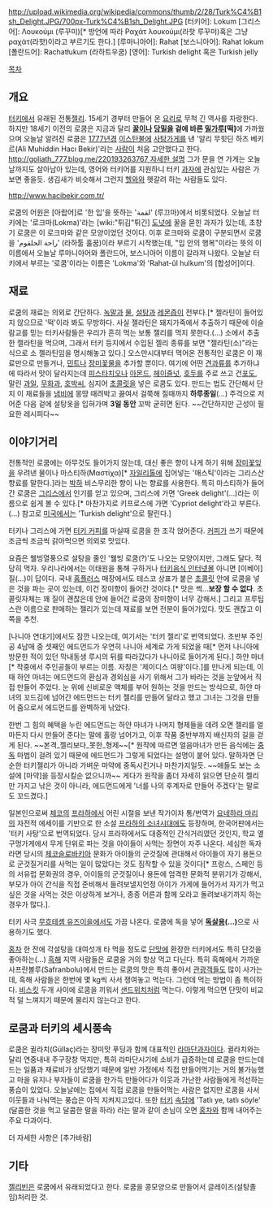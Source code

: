 http://upload.wikimedia.org/wikipedia/commons/thumb/2/28/Turk%C4%B1sh_Delight.JPG/700px-Turk%C4%B1sh_Delight.JPG
[터키어]: Lokum
[그리스어]: Λουκούμι (루꾸미)[* 방언에 따라 Ραχάτ λουκούμι(라핫 루꾸미)혹은 그냥 ραχάτ(라핫)이라고 부르기도 한다.]
[루마니아어]: Rahat
[보스니아어]: Rahat lokum
[폴란드어]: Rachatłukum (라하트우쿰)
[영어]: Turkish delight 혹은 Turkish jelly

[[목차]]

== 개요 ==
[[터키]]에서 유래된 전통[[젤리]]. 
15세기 경부터 만들어 온 [[요리]]로 무척 긴 역사를 자랑한다. 하지만 18세기 이전의 로쿰은 지금과 달리 '''[[꿀]]이나 [[당밀]]을 겉에 바른 [[밀가루]][떡]'''에 가까웠으며 오늘날 알려진 로쿰은 [[1777년]]경 [[이스탄불]]에 [[사탕]]가게를 낸 '알리 무힛딘 하즈 베키르(Ali Muhiddin Hacı Bekir)'라는 [[사람]]이 처음 고안했다고 한다. [[http://goliath_777.blog.me/220193263767 자세한 설명]] 그가 문을 연 가게는 오늘날까지도 살아남아 있는데, 영어와 터키어를 지원하니 터키 [[과자]]에 관심있는 사람은 가보면 좋을듯. 생김새가 비슷해서 그런지 [[헬와]]와 헷갈려 하는 사람들도 있다. 

http://www.hacibekir.com.tr/

로쿰의 어원은 [아랍어]로 '한 입'을 뜻하는 'لقمة' (루끄마)에서 비롯되었다. 오늘날 터키에는 '로크마(Lokma)'라는 [wiki:"튀김"튀긴] [[도넛]]에 꿀을 묻힌 과자가 있는데, 초창기 로쿰은 이 로크마와 같은 모양이었던 것이다. 이후 로크마와 로쿰이 구분되면서 로쿰을 'راحة الحلقوم' (라하툴 훌꿈)이라 부르기 시작했는데, "입 안의 행복"이라는 뜻의 이 이름에서 오늘날 루마니아어와 폴란드어, 보스니아어 이름이 갈라져 나왔다. 오늘날 터키에서 부르는 '로쿰'이라는 이름은 'Lokma'와 'Rahat-ûl hulkum'의 [합성어]이다.

== 재료 ==
로쿰의 재료는 의외로 간단하다. [[녹말]]과 [[물]], [[설탕]]과 [[레몬즙]]이 전부다.[* 젤라틴이 들어있지 않으므로 '떡'이라 봐도 무방하다. 사실 젤라틴은 돼지가죽에서 추출하기 때문에 이슬람교를 믿는 터키사람들은 우리가 흔히 먹는 보통 젤리를 먹지 못한다.(…) 소에서 추출한 젤라틴을 먹으며, 그래서 터키 등지에서 수입된 젤리 종류를 보면 "젤라틴(소)"라는 식으로 소 젤라틴임을 명시해놓고 있다.] 오스만시대부터 먹어온 전통적인 로쿰은 이 재료만으로 만들거나, [[민트]]나 [[장미]]꽃물을 추가할 뿐이다. 여기에 어떤 [[견과류]]를 추가하냐에 따라서 맛이 달라지는데 [[피스타치오]]나 [[아몬드]], [[헤이즐넛]], [[호두]]를 주로 쓰고 건[[포도]], 말린 [[과일]], [[무화과]], [[호박]]씨, 심지어 [[초콜릿]]을 넣은 로쿰도 있다. 만드는 법도 간단해서 단지 이 재료들을 [[냄비]]에 몽땅 때려박고 끓여서 걸쭉해 질때까지 '''하루종일'''(…) 주걱으로 저어준 다음 겉에 설탕옷을 입혀가며 '''3일 동안''' 꼬박 굳히면 된다. ~~간단하지만 근성이 필요한 레시피다~~

== 이야기거리 ==
전통적인 로쿰에는 아무것도 들어가지 않는데, 대신 좋은 향이 나게 하기 위해 [[장미]]꽃잎을 우려낸 물이나 마스티하(Μαστίχα)[* [[자일리톨]]에 집어넣는 '매스틱'이라는 그리스산 향료를 말한다.]라는 [[박하]] 비스무리한 향이 나는 향료를 사용한다. 특히 마스티하가 들어간 로쿰은 [[그리스]]에서 인기를 얻고 있으며, 그리스에 가면 'Greek delight'(…)라는 이름으로 쉽게 볼 수 있다.[* 마찬가지로 키프로스에 가면 'Cypriot delight'라고 부른다.(…) 참고로 [[미국]]에서는 'Turkish delight'으로 팔린다.]

터키나 그리스에 가면 [[터키 커피]]를 마실때 로쿰을 한 조각 얹어준다. [[커피]]가 쓰기 때문에 조금씩 조금씩 갉아먹으면 의외로 맛있다.

요즘은 웰빙열풍으로 설탕을 줄인 '웰빙 로쿰(?)'도 나오는 모양이지만, 그래도 달다. 적당히 먹자. 우리나라에서는 이태원을 통해 구하거나 [http://www.tkmarket.co.kr/ 터키음식 인터넷몰] 아니면 [이베이]질(…)이 답이다. 국내 [[홈플러스]] 매장에서도 테스코 상표가 붙은 [[초콜릿]] 안에 로쿰을 넣은 것을 파는 곳이 있는데, 이건 장미향이 들어간 것이다.[* 맛은 썩...'''보장 할 수 없다'''. 초콜릿자체는 꽤 질이 괜찮은데 안에 들어간 로쿰의 장미향이 너무 강해서.] 그리고 프루팁스란 이름으로 판매하는 젤리가 있는데 재료를 보면 전분이 들어가있다. 맛도 괜찮고 이쪽을 추천.

[나니아 연대기]에서도 잠깐 나오는데, 여기서는 '터키 젤리'로 번역되었다. 초반부 주인공 4남매 중 셋째인 에드먼드가 우연히 나니아 세계로 가게 되었을 때[* 먼저 나니아에 방문한 적이 있던 막내동생 루시의 뒤를 따라갔다가 나니아로 들어가게 된다.] 하얀 마녀[* 작중에서 주인공들이 부르는 이름. 자칭은 '제이디스 여왕'이다.]를 만나게 되는데, 이때 하얀 마녀는 에드먼드의 환심과 경외심을 사기 위해서 그가 바라는 것을 눈앞에서 직접 만들어 주었다. 눈 위에 신비로운 액체를 부어 원하는 것을 만드는 방식으로, 하얀 마녀의 꼬드김에 넘어간 에드먼드는 터키 젤리를 만들어 달라고 했고 그녀는 그것을 만들어 줌으로서 에드먼드를 완벽하게 낚았다.

한번 그 힘의 혜택을 누린 에드먼드는 하얀 마녀가 나머지 형제들을 데려 오면 젤리를 얼마든지 다시 만들어 준다는 말에 홀랑 넘어가고, 이후 작품 중반부까지 배신자의 길을 걷게 된다. ~~본격_젤리보다_못한_형제~~[* 원작에 따르면 얼음마녀가 만든 음식에는 [[중독]] 마법이 걸려 있기 때문에 에드먼드가 그렇게 되었다는 설명이 붙어 있다. 말하자면 단순한 터키젤리가 아니라 가벼운 마약에 중독시킨거나 마찬가지일듯. ~~애들도 보는 소설에 [마약]을 등장시킬순 없으니까~~ 게다가 원작을 좀더 자세히 읽으면 단순히 젤리만 가지고 낚은 것이 아니라, 에드먼드에게 '너를 나의 후계자로 만들어 주겠다'는 말로도 꼬드겼다.]

일본인으로써 [[체코]]의 [[프라하]]에서 어린 시절을 보낸 작가이자 통/번역가 [[요네하라 마리]]의 자전적 에세이를 기반으로 한 소설 [[프라하의 소녀시대]]에도 등장하며, 한국어판에서는 '터키 사탕'으로 번역되었다. 당시 프라하에서도 대중적인 간식거리였던 것인지, 학교 옆 구멍가게에서 무게 단위로 파는 것을 아이들이 사먹는 장면이 자주 나온다. 세심한 독자라면 당시의 [[체코슬로바키아]] 문화가 아이들의 군것질에 관대해서 아이들이 자기 용돈으로 군것질거리를 사먹는 일이 많았다는 것도 짐작할 수 있을 것이다[* 프랑스, 스페인 등의 서유럽 문화권의 경우, 아이들의 군것질이나 용돈에 엄격한 문화적 분위기가 강해서, 부모가 아이 간식을 직접 준비해서 들려보낼지언정 아이가 가게에 들어가서 자기가 먹고싶은 것을 사먹는 것은 이상하게 보거나, 종종 어른과 함께 오라고 돌려보내기까지 하는 경우가 많다.].

터키 사극 [[무흐테솀 유즈이을]]에서도 가끔 나온다. 로쿰에 독을 넣어 '''[[독살]]용(...)'''으로 사용하기도 했다.

[[홍차]] 한 잔에 각설탕을 대여섯개 타 먹을 정도로 [[단맛]]에 환장한 터키에서도 특히 단것을 좋아하는(…) [[흑해]] 지역 사람들은 로쿰을 거의 항상 먹고 다닌다. 특히 흑해에서 가까운 사프란볼루(Safranbolu)에서 만드는 로쿰의 맛은 특히 좋아서 [[관광객]]들도 많이 사가는데, 흑해 사람들은 한번에 몇 kg씩 사서 쟁여놓고 먹는다. 그런데 먹는 방법이 좀 특이하다. [[비스킷]] 두개 사이에 로쿰을 끼워서 [[샌드위치]]처럼 먹는다. 이렇게 먹으면 단맛이 비교적 덜 느껴지기 때문에 물리지 않는다고 한다.

== 로쿰과 터키의 세시풍속 ==
로쿰은 귈라치(Güllaç)라는 장미맛 푸딩과 함께 대표적인 [[라마단]]과자이다. 귈라치와는 달리 연중내내 주구장창 먹지만, 특히 라마단시기에 소비가 급증하는데 로쿰을 만드는데 드는 일품과 재료비가 상당했기 때문에 일반 가정에서 직접 만들어먹기는 거의 불가능했고 마을 유지나 부자들이 로쿰을 한가득 만들어다가 이웃과 가난한 사람들에게 적선하는 풍습이 있었다. 오늘날에는 집에서 직접 로쿰을 만들어먹는 사람은 없지만 로쿰을 사서 이웃들과 나눠먹는 풍습은 아직 지켜지고있다. 또한 [[터키]] [[속담]]에 'Tatlı ye, tatlı söyle' (달콤한 것을 먹고 달콤한 말을 하라) 라는 말과 같이 손님이 오면 [[홍차]]와 함께 내어주는 주요 다과이다. 

더 자세한 사항은 [추가바람]

== 기타 ==
[[젤리빈]]은 로쿰에서 유래되었다고 한다. 로쿰을 콩모양으로 만들어서 글레이즈(설탕졸임)처리한 것.
